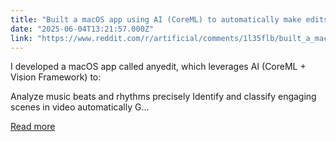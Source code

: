 ```yaml
---
title: "Built a macOS app using AI (CoreML) to automatically make edits out of any video & music, looking for feedback!"
date: "2025-06-04T13:21:57.000Z"
link: "https://www.reddit.com/r/artificial/comments/1l35flb/built_a_macos_app_using_ai_coreml_to/"
---
```


I developed a macOS app called anyedit, which leverages AI (CoreML + Vision Framework) to:
  
Analyze music beats and rhythms precisely
 Identify and classify engaging scenes in video automatically
 G...

[Read more](https://www.reddit.com/r/artificial/comments/1l35flb/built_a_macos_app_using_ai_coreml_to/)
